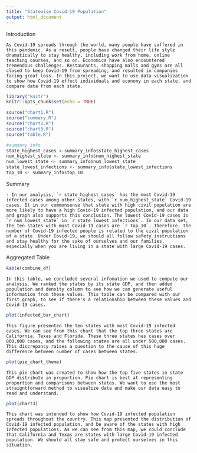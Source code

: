 ```yaml
---
title: "Statewise Covid-19 Population"
output: html_document
---
```


Introduction

    As Covid-19 spreads through the world, many people have suffered in this pandemic. As a result, people have changed their life style dramatically to stay healthy, including work from home, online teaching courses, and so on. Economics have also encountered tremendous challenges. Restaurants, shopping malls and gyms are all closed to keep Covid-19 from spreading, and resulted in companies facing great loss. In this project, we want to use data visualization to show how Covid-19 effect individuals and economy in each state, and compare data from each state.
  
```r
library("knitr")
knitr::opts_chunk$set(echo = TRUE)

source("chart1.R")
source("summary.R")
source("chart2.R")
source("chart3.R")
source("table.R")

```

```r
#summary info
state_highest_cases <-summary_info$state_highest_cases
num_highest_state <- summary_info$num_highest_state
num_lowest_state <- summary_info$num_lowest_state
state_lowest_infections <- summary_info$state_lowest_infections
top_10 <- summary_info$top_10
```
Summary

    - In our analysis, `r state_highest_cases` has the most Covid-19 infected cases among other states, with `r num_highest_state` Covid-19 cases. It in our commonsense that state with high civil population are more likely to have a high Covid-19 infected population, and our data and graph also supports this conclusion. The lowest Covid-19 cases is `r num_lowest_state` in `r state_lowest_infections`. In our data set, the ten states with most Covid-19 cases are `r top_10`. Therefore, the number of Covid-19 infected people is related to the civil population of a state. Under Covid-19, we should all follow safety instructions and stay healthy for the sake of ourselves and our families, especially when you are living in a state with large Covid-19 cases. 


Aggregated Table

```r
kable(combine_df)

```
      
    In this table, we concluded several infomation we used to compute our analysis. We ranked the states by its state GDP, and then added population and density column to see how we can generate useful information from these values. This table can be compared with our first graph, to see if there's a relationship between these values and Covid-19 cases. 


```r
plot(infected_bar_chart)
```
  
    This figure presented the ten states with most Covid-19 infected cases. We can see from this chart that the top three states are California, Texas and Florida. These three states has cases over 800,000 cases, and the following states are all under 500,000 cases. This discrepancy raises a question to the cause of this huge difference between number of cases between states. 


```r
plot(pie_chart_theme)

```

    This pie chart was created to show how the top five states in state GDP distribute in proportion. Pie chart is best at representing proportion and comparisons between states. We want to use the most straigntforward method to visualize data and make our data easy to read and understand. 


```r
plot(chart3)

```
    
    This chart was intended to show how Covid-19 infected population spreads throughout the country. This map presented the distribution of Covid-19 infected population, and be aware of the states with high infected populations. As we can see from this map, we could conclude that California and Texas are states with large Covid-19 infected population. We should all stay safe and protect ourselves in this situation. 


